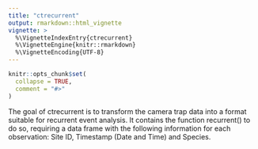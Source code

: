 ```yaml
---
title: "ctrecurrent"
output: rmarkdown::html_vignette
vignette: >
  %\VignetteIndexEntry{ctrecurrent}
  %\VignetteEngine{knitr::rmarkdown}
  %\VignetteEncoding{UTF-8}
---
```


```r
knitr::opts_chunk$set(
  collapse = TRUE,
  comment = "#>"
)
```

The goal of ctrecurrent is to transform the camera trap data into a format
suitable for recurrent event analysis.
It contains the function recurrent() to do so, requiring a data frame with the
following information for each observation: Site ID, Timestamp (Date and Time) and Species.
